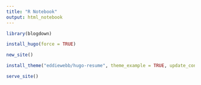 ```yaml
---
title: "R Notebook"
output: html_notebook
---
```



```r
library(blogdown)
```

```r
install_hugo(force = TRUE)
```


```r
new_site()
```

```r
install_theme("eddiewebb/hugo-resume", theme_example = TRUE, update_config = TRUE)
```

```r
serve_site() 
```

